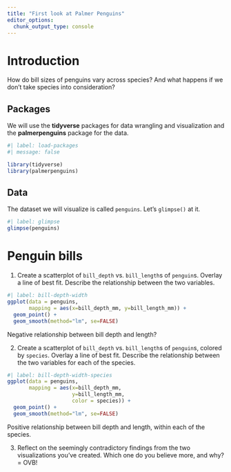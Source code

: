 ```yaml
---
title: "First look at Palmer Penguins"
editor_options: 
  chunk_output_type: console
---
```


# Introduction

How do bill sizes of penguins vary across species? And what happens if we don't take species into consideration?

## Packages

We will use the **tidyverse** packages for data wrangling and visualization and the **palmerpenguins** package for the data.

```r
#| label: load-packages
#| message: false

library(tidyverse)
library(palmerpenguins)
```

## Data

The dataset we will visualize is called `penguins`. Let's `glimpse()` at it.

```r
#| label: glimpse
glimpse(penguins)
```

# Penguin bills

1.  Create a scatterplot of `bill_depth` vs. `bill_length`s of `penguin`s. Overlay a line of best fit. Describe the relationship between the two variables.

```r
#| label: bill-depth-width
ggplot(data = penguins,
       mapping = aes(x=bill_depth_mm, y=bill_length_mm)) +
  geom_point() + 
  geom_smooth(method="lm", se=FALSE)
```

Negative relationship between bill depth and length?

2.  Create a scatterplot of `bill_depth` vs. `bill_length`s of `penguin`s, colored by `species`. Overlay a line of best fit. Describe the relationship between the two variables for each of the species.

```r
#| label: bill-depth-width-species
ggplot(data = penguins,
       mapping = aes(x=bill_depth_mm,
                     y=bill_length_mm,
                     color = species)) +
  geom_point() + 
  geom_smooth(method="lm", se=FALSE)
```

Positive relationship between bill depth and length, within each of the species.

3.  Reflect on the seemingly contradictory findings from the two visualizations you've created. Which one do you believe more, and why? = OVB!
